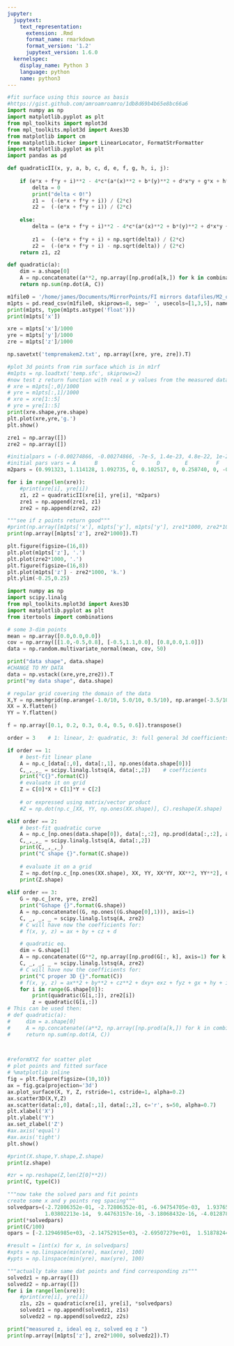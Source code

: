 ```yaml
---
jupyter:
  jupytext:
    text_representation:
      extension: .Rmd
      format_name: rmarkdown
      format_version: '1.2'
      jupytext_version: 1.6.0
  kernelspec:
    display_name: Python 3
    language: python
    name: python3
---
```


```python
#fit surface using this source as basis
#https://gist.github.com/amroamroamro/1db8d69b4b65e8bc66a6
import numpy as np
import matplotlib.pyplot as plt
from mpl_toolkits import mplot3d
from mpl_toolkits.mplot3d import Axes3D
from matplotlib import cm
from matplotlib.ticker import LinearLocator, FormatStrFormatter
import matplotlib.pyplot as plt
import pandas as pd

def quadraticII(x, y, a, b, c, d, e, f, g, h, i, j):
     
    if (e*x + f*y + i)**2 - 4*c*(a*(x)**2 + b*(y)**2 + d*x*y + g*x + h*y + j) < 0.0:
        delta = 0
        print("delta < 0!")
        z1 =  (-(e*x + f*y + i)) / (2*c)
        z2 =  (-(e*x + f*y + i)) / (2*c)
                    
    else:
        delta = (e*x + f*y + i)**2 - 4*c*(a*(x)**2 + b*(y)**2 + d*x*y + g*x + h*y + j)
    
        z1 =  (-(e*x + f*y + i) + np.sqrt(delta)) / (2*c)
        z2 =  (-(e*x + f*y + i) - np.sqrt(delta)) / (2*c)
    return z1, z2

def quadratic(a):
    dim = a.shape[0]
    A = np.concatenate((a**2, np.array([np.prod(a[k,]) for k in combinations(range(dim), dim-1)]), a, [1]))
    return np.sum(np.dot(A, C))
```

```python
m1file0 = '/home/james/Documents/MirrorPoints/FI mirrors datafiles/M2_orig_bfit_fori_refs.dat'
m1pts = pd.read_csv(m1file0, skiprows=8, sep=' ', usecols=[1,3,5], names=['x','y','z'], decimal=",")
print(m1pts, type(m1pts.astype('float')))
print(m1pts['x'])

xre = m1pts['x']/1000
yre = m1pts['y']/1000
zre = m1pts['z']/1000
```

```python
np.savetxt('tempremakem2.txt', np.array([xre, yre, zre]).T)
```

```python
#plot 3d points from rim surface which is in m1rf
#m1pts = np.loadtxt('temp.sfc', skiprows=2)
#now test z return function with real x y values from the measured data
# xre = m1pts[:,0]/1000
# yre = m1pts[:,1]/1000
# xre = xre[1::5]
# yre = yre[1::5]
print(xre.shape,yre.shape)
plt.plot(xre,yre,'g.')
plt.show()

zre1 = np.array([])
zre2 = np.array([])

#initialpars = (-0.00274866, -0.00274866, -7e-5, 1.4e-23, 4.8e-22, 1e-22, 5.6e-19, 1.8e-20, -0.00183404, -1e-6)
#initial pars vars = A      B           C       D        E         F      G        H        I            J
m2pars = (0.991323, 1.114128, 1.092735, 0, 0.102517, 0, 0.258740, 0, -0.107996, -0.136285)

for i in range(len(xre)):
    #print(xre[i], yre[i])    
    z1, z2 = quadraticII(xre[i], yre[i], *m2pars)
    zre1 = np.append(zre1, z1)
    zre2 = np.append(zre2, z2)
```

```python
"""see if z points return good"""
#print(np.array([m1pts['x'], m1pts['y'], m1pts['y'], zre1*1000, zre2*1000]).T)
print(np.array([m1pts['z'], zre2*1000]).T)

plt.figure(figsize=(16,8))
plt.plot(m1pts['z'], '.')
plt.plot(zre2*1000, '.')
plt.figure(figsize=(16,8))
plt.plot(m1pts['z'] - zre2*1000, 'k.')
plt.ylim(-0.25,0.25)
```

```python
import numpy as np
import scipy.linalg
from mpl_toolkits.mplot3d import Axes3D
import matplotlib.pyplot as plt
from itertools import combinations 

# some 3-dim points
mean = np.array([0.0,0.0,0.0])
cov = np.array([[1.0,-0.5,0.8], [-0.5,1.1,0.0], [0.8,0.0,1.0]])
data = np.random.multivariate_normal(mean, cov, 50)

print("data shape", data.shape)
#CHANGE TO MY DATA
data = np.vstack((xre,yre,zre2)).T
print("my data shape", data.shape)

# regular grid covering the domain of the data
X,Y = np.meshgrid(np.arange(-1.0/10, 5.0/10, 0.5/10), np.arange(-3.5/10, 3.5/10, 0.5/10))
XX = X.flatten()
YY = Y.flatten()

f = np.array([0.1, 0.2, 0.3, 0.4, 0.5, 0.6]).transpose()

order = 3    # 1: linear, 2: quadratic, 3: full general 3d coefficients

if order == 1:
    # best-fit linear plane
    A = np.c_[data[:,0], data[:,1], np.ones(data.shape[0])]
    C,_,_,_ = scipy.linalg.lstsq(A, data[:,2])    # coefficients
    print("C{}".format(C))
    # evaluate it on grid
    Z = C[0]*X + C[1]*Y + C[2]
    
    # or expressed using matrix/vector product
    #Z = np.dot(np.c_[XX, YY, np.ones(XX.shape)], C).reshape(X.shape)

elif order == 2:
    # best-fit quadratic curve
    A = np.c_[np.ones(data.shape[0]), data[:,:2], np.prod(data[:,:2], axis=1), data[:,:2]**2]
    C,_,_,_ = scipy.linalg.lstsq(A, data[:,2])
    print(C,_,_,_)
    print("C shape {}".format(C.shape))
    
    # evaluate it on a grid
    Z = np.dot(np.c_[np.ones(XX.shape), XX, YY, XX*YY, XX**2, YY**2], C).reshape(X.shape)
    print(Z.shape)
    
elif order == 3:
    G = np.c_[xre, yre, zre2]
    print("Gshape {}".format(G.shape))
    A = np.concatenate((G, np.ones((G.shape[0],1))), axis=1)
    C, _, _, _ = scipy.linalg.lstsq(A, zre2)
    # C will have now the coefficients for:
    # f(x, y, z) = ax + by + cz + d

    # quadratic eq.
    dim = G.shape[1]
    A = np.concatenate((G**2, np.array([np.prod(G[:, k], axis=1) for k in combinations(range(dim), dim-1)]).transpose(), G, np.ones((G.shape[0], 1))), axis=1)
    C, _, _, _ = scipy.linalg.lstsq(A, zre2)
    # C will have now the coefficients for:
    print("C proper 3D {}".format(C))
    # f(x, y, z) = ax**2 + by**2 + cz**2 + dxy+ exz + fyz + gx + hy + iz + j
    for i in range(G.shape[0]):
        print(quadratic(G[i,:]), zre2[i])
        z = quadratic(G[i,:])
# This can be used then:
# def quadratic(a):
#     dim = a.shape[0]
#     A = np.concatenate((a**2, np.array([np.prod(a[k,]) for k in combinations(range(dim), dim-1)]), a, [1]))
#     return np.sum(np.dot(A, C))


    
#reformXYZ for scatter plot    
# plot points and fitted surface
# %matplotlib inline
fig = plt.figure(figsize=(10,10))
ax = fig.gca(projection='3d')
ax.plot_surface(X, Y, Z, rstride=1, cstride=1, alpha=0.2)
ax.scatter3D(X,Y,Z)
ax.scatter(data[:,0], data[:,1], data[:,2], c='r', s=50, alpha=0.7)
plt.xlabel('X')
plt.ylabel('Y')
ax.set_zlabel('Z')
#ax.axis('equal')
#ax.axis('tight')
plt.show()
```

```python
#print(X.shape,Y.shape,Z.shape)
print(z.shape)
```

```python
#zr = np.reshape(Z,len(Z[0]**2))
print(C, type(C))
```

```python
"""now take the solved pars and fit points
create some x and y points reg spacing"""
solvedpars=(-2.72806352e-01, -2.72806352e-01, -6.94754705e-03,  1.93765680e-16,
            1.03802213e-14,  9.44763157e-16, -3.18068432e-16, -4.01287837e-17,  8.17970297e-01, -9.92506721e-05)
print(*solvedpars)
print(C/100)
opars = [-2.12946985e+03, -2.14752915e+03, -2.69507279e+01,  1.51878244e+00,4.79717339e+01, -2.30043513e+00, -1.12499455e+00, -5.86749641e-01, -1.43627457e+03,  1.00000000e-06]

#result = [int(x) for x, in solvedpars]
#xpts = np.linspace(min(xre), max(xre), 100)
#ypts = np.linspace(min(yre), max(yre), 100)

"""actually take same dat points and find corresponding zs"""
solvedz1 = np.array([])
solvedz2 = np.array([])
for i in range(len(xre)):
    #print(xre[i], yre[i])    
    z1s, z2s = quadratic(xre[i], yre[i], *solvedpars)
    solvedz1 = np.append(solvedz1, z1s)
    solvedz2 = np.append(solvedz2, z2s)
```

```python
print("measured z, ideal eq z, solved eq z ")
print(np.array([m1pts['z'], zre2*1000, solvedz2]).T)
```

```python

```

```python

```
